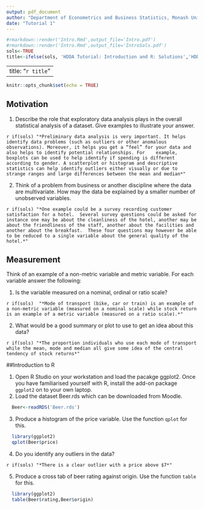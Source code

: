 ```yaml
---
output: pdf_document
author: "Department of Econometrics and Business Statistics, Monash University"
date: "Tutorial 1"
---
```


```r
#rmarkdown::render('Intro.Rmd',output_file='Intro.pdf')
#rmarkdown::render('Intro.Rmd',output_file='IntroSols.pdf')
sols<-TRUE
title<-ifelse(sols, 'HDDA Tutorial: Introduction and R: Solutions','HDDA Tutorial: Introduction and R')
```

---
title: "`r title`"
---

```r
knitr::opts_chunk$set(echo = TRUE)

```

## Motivation

  1. Describe the role that exploratory data analysis plays in the overall statistical analysis of a dataset. Give examples to illustrate your answer.

`r if(sols) "*Preliminary data analysis is very important. It helps identify data problems (such as outliers or other anomalous observations). Moreover, it helps you get a “feel” for your data and also helps to identify potential relationships. For	example, boxplots can be used to help identify if spending is different according to gender. A scatterplot or histogram	and descriptive statistics can help identify outliers either visually or due to strange ranges and large differences between the mean and median*"`  
  
  2. Think  of  a  problem  from  business  or  another  discipline  where the data are multivariate.  How may the data be explained by a smaller number of unobserved variables.

`r if(sols) "*One example could be a survey recording customer satisfaction for a hotel.  Several survey questions could be asked for instance one may be about the cleanliness of the hotel, another may be about the friendliness of the staff, another about the facilities and another about the breakfast.  These four questions may however be able to be reduced to a single variable about the general quality of the hotel.*"`

## Measurement

Think of an example of a non-metric variable and metric variable.  For each variable answer the following:

  1. Is the variable measured on a nominal, ordinal or ratio scale?
  
`r if(sols)  "*Mode of transport (bike, car or train) is an example of a non-metric variable (measured on a nominal scale) while stock return is an example of a metric variable (measured on a ratio scale).*"`

  2. What would be a good summary or plot to use to get an idea about this data?

`r if(sols) "*The proportion individuals who use each mode of transport while the mean, mode and median all give some idea of the central tendency of stock returns*"`  

##Introduction to R

  1. Open R Studio on your workstation and load the pacakge ggplot2.  Once you have familiarised yourself with R, install the add-on package `ggplot2` on to your own laptop.
  2. Load the dataset Beer.rds which can be downloaded from Moodle.

```r
  Beer<-readRDS('Beer.rds')
```
  
  3. Produce a histogram of the price  variable.  Use the function `qplot` for this.
  
```r
  library(ggplot2)
  qplot(Beer$price)
```
  
  4. Do you identify any outliers in the data?
  
`r if(sols) "*There is a clear outlier with a price above $7*"`
  
  5. Produce a cross tab of beer rating against origin.  Use the function `table` for this.

```r
  library(ggplot2)
  table(Beer$rating,Beer$origin)
```